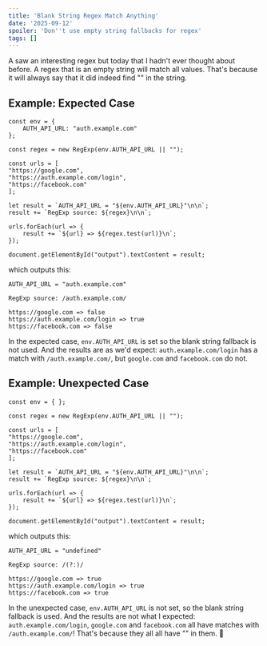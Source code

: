 ```yaml
---
title: 'Blank String Regex Match Anything'
date: '2025-09-12'
spoiler: 'Don''t use empty string fallbacks for regex'
tags: []
---
```

A saw an interesting regex but today that I hadn't ever thought about before. A regex that is an empty string will match all values. That's because it will always say that it did indeed find "" in the string.

## Example: Expected Case

```
const env = {
	AUTH_API_URL: "auth.example.com"
};

const regex = new RegExp(env.AUTH_API_URL || "");

const urls = [
"https://google.com",
"https://auth.example.com/login",
"https://facebook.com"
];

let result = `AUTH_API_URL = "${env.AUTH_API_URL}"\n\n`;
result += `RegExp source: ${regex}\n\n`;

urls.forEach(url => {
	result += `${url} => ${regex.test(url)}\n`;
});

document.getElementById("output").textContent = result;
```

which outputs this:
```
AUTH_API_URL = "auth.example.com"

RegExp source: /auth.example.com/

https://google.com => false
https://auth.example.com/login => true
https://facebook.com => false
```

In the expected case, `env.AUTH_API_URL` is set so the blank string fallback is not used. And the results are as we'd expect: `auth.example.com/login` has a match with `/auth.example.com/`, but `google.com` and `facebook.com` do not.
## Example: Unexpected Case

```
const env = { };

const regex = new RegExp(env.AUTH_API_URL || "");

const urls = [
"https://google.com",
"https://auth.example.com/login",
"https://facebook.com"
];

let result = `AUTH_API_URL = "${env.AUTH_API_URL}"\n\n`;
result += `RegExp source: ${regex}\n\n`;

urls.forEach(url => {
	result += `${url} => ${regex.test(url)}\n`;
});

document.getElementById("output").textContent = result;
```

which outputs this:
```
AUTH_API_URL = "undefined"

RegExp source: /(?:)/

https://google.com => true
https://auth.example.com/login => true
https://facebook.com => true
```

In the unexpected case, `env.AUTH_API_URL` is not set, so the blank string fallback is used. And the results are not what I expected: `auth.example.com/login`, `google.com` and `facebook.com` all have matches with `/auth.example.com/`! That's because they all all have "" in them. 😬